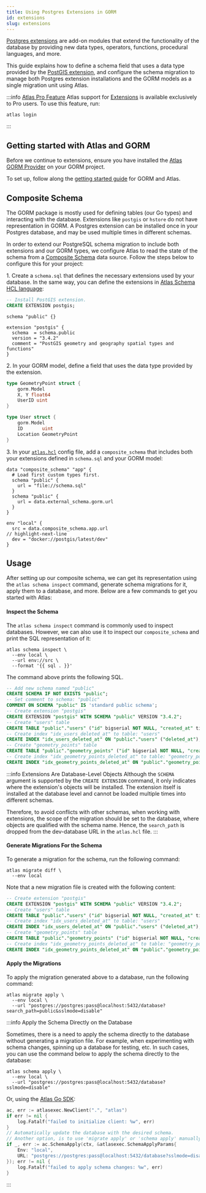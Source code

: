 ```yaml
---
title: Using Postgres Extensions in GORM
id: extensions
slug: extensions
---
```



[Postgres extensions](https://www.postgresql.org/docs/current/sql-createextension.html) are add-on modules that extend
the functionality of the database by providing new data types, operators, functions, procedural languages, and more.

This guide explains how to define a schema field that uses a data type provided by the [PostGIS extension](https://postgis.net/documentation/getting_started/), and configure
the schema migration to manage both Postgres extension installations and the GORM models as a single migration unit using Atlas.

:::info [Atlas Pro Feature](/features#pro-plan)
Atlas support for [Extensions](/atlas-schema/hcl#extension) is available exclusively to Pro users.
To use this feature, run:
```
atlas login
```
:::

## Getting started with Atlas and GORM
Before we continue to extensions, ensure you have installed the [Atlas GORM Provider](https://github.com/ariga/atlas-provider-gorm)
on your GORM project.

To set up, follow along the [getting started guide](/guides/orms/gorm) for GORM and Atlas.

## Composite Schema

The GORM package is mostly used for defining tables (our Go types) and interacting with the database. Extensions like
`postgis` or `hstore` do not have representation in GORM. A Postgres extension can be installed once in your
Postgres database, and may be used multiple times in different schemas.

In order to extend our PostgreSQL schema migration to include both extensions and our GORM types, we configure Atlas to
read the state of the schema from a [Composite Schema](/atlas-schema/projects#data-source-composite_schema)
data source. Follow the steps below to configure this for your project:

1\. Create a `schema.sql` that defines the necessary extensions used by your database. In the same way, you can define
the extensions in [Atlas Schema HCL language](/atlas-schema/hcl-types#extension):

<Tabs>
<TabItem value={"sql"} label={"Using SQL"}>

```sql title="schema.sql"
-- Install PostGIS extension.
CREATE EXTENSION postgis;
```

</TabItem>
<TabItem value={"hcl"} label={"Using HCL"}>

```hcl title="schema.hcl"
schema "public" {}

extension "postgis" {
  schema  = schema.public
  version = "3.4.2"
  comment = "PostGIS geometry and geography spatial types and functions"
}
```

</TabItem>
</Tabs>

2\. In your GORM model, define a field that uses the data type provided by the extension. 

```go title="models.go"
type GeometryPoint struct {
    gorm.Model
    X, Y float64
    UserID uint
}

type User struct {
    gorm.Model
    ID       uint
    Location GeometryPoint
}
```

3\. In your [`atlas.hcl`](/guides/orms/gorm#standalone-mode) config file, add a `composite_schema` that includes both your extensions defined in `schema.sql` and your GORM model:

```hcl title="atlas.hcl"
data "composite_schema" "app" {
  # Load first custom types first.
  schema "public" {
    url = "file://schema.sql"
  }
  schema "public" {
    url = data.external_schema.gorm.url
  }
}

env "local" {
  src = data.composite_schema.app.url
// highlight-next-line
  dev = "docker://postgis/latest/dev"
}
```

## Usage

After setting up our composite schema, we can get its representation using the `atlas schema inspect` command, generate
schema migrations for it, apply them to a database, and more. Below are a few commands to get you started with Atlas:

#### Inspect the Schema

The `atlas schema inspect` command is commonly used to inspect databases. However, we can also use it to inspect our
`composite_schema` and print the SQL representation of it:

```shell
atlas schema inspect \
  --env local \
  --url env://src \
  --format '{{ sql . }}'
```

The command above prints the following SQL.

```sql
-- Add new schema named "public"
CREATE SCHEMA IF NOT EXISTS "public";
-- Set comment to schema: "public"
COMMENT ON SCHEMA "public" IS 'standard public schema';
-- Create extension "postgis"
CREATE EXTENSION "postgis" WITH SCHEMA "public" VERSION "3.4.2";
-- Create "users" table
CREATE TABLE "public"."users" ("id" bigserial NOT NULL, "created_at" timestamptz NULL, "updated_at" timestamptz NULL, "deleted_at" timestamptz NULL, PRIMARY KEY ("id"));
-- Create index "idx_users_deleted_at" to table: "users"
CREATE INDEX "idx_users_deleted_at" ON "public"."users" ("deleted_at");
-- Create "geometry_points" table
CREATE TABLE "public"."geometry_points" ("id" bigserial NOT NULL, "created_at" timestamptz NULL, "updated_at" timestamptz NULL, "deleted_at" timestamptz NULL, "x" numeric NULL, "y" numeric NULL, "user_id" bigint NULL, PRIMARY KEY ("id"), CONSTRAINT "fk_users_location" FOREIGN KEY ("user_id") REFERENCES "public"."users" ("id") ON UPDATE NO ACTION ON DELETE NO ACTION);
-- Create index "idx_geometry_points_deleted_at" to table: "geometry_points"
CREATE INDEX "idx_geometry_points_deleted_at" ON "public"."geometry_points" ("deleted_at");
```

:::info Extensions Are Database-Level Objects
Although the `SCHEMA` argument is supported by the `CREATE EXTENSION` command, it only indicates where the extension's
objects will be installed. The extension itself is installed at the database level and cannot be loaded multiple times
into different schemas.

Therefore, to avoid conflicts with other schemas, when working with extensions, the scope of the migration should be set
to the database, where objects are qualified with the schema name. Hence, the `search_path` is dropped from the dev-database
URL in the `atlas.hcl` file.
:::

#### Generate Migrations For the Schema

To generate a migration for the schema, run the following command:

```shell
atlas migrate diff \
  --env local
```

Note that a new migration file is created with the following content:

```sql title="migrations/20240712090543.sql"
-- Create extension "postgis"
CREATE EXTENSION "postgis" WITH SCHEMA "public" VERSION "3.4.2";
-- Create "users" table
CREATE TABLE "public"."users" ("id" bigserial NOT NULL, "created_at" timestamptz NULL, "updated_at" timestamptz NULL, "deleted_at" timestamptz NULL, PRIMARY KEY ("id"));
-- Create index "idx_users_deleted_at" to table: "users"
CREATE INDEX "idx_users_deleted_at" ON "public"."users" ("deleted_at");
-- Create "geometry_points" table
CREATE TABLE "public"."geometry_points" ("id" bigserial NOT NULL, "created_at" timestamptz NULL, "updated_at" timestamptz NULL, "deleted_at" timestamptz NULL, "x" numeric NULL, "y" numeric NULL, "user_id" bigint NULL, PRIMARY KEY ("id"), CONSTRAINT "fk_users_location" FOREIGN KEY ("user_id") REFERENCES "public"."users" ("id") ON UPDATE NO ACTION ON DELETE NO ACTION);
-- Create index "idx_geometry_points_deleted_at" to table: "geometry_points"
CREATE INDEX "idx_geometry_points_deleted_at" ON "public"."geometry_points" ("deleted_at");
```

#### Apply the Migrations

To apply the migration generated above to a database, run the following command:

```
atlas migrate apply \
  --env local \
  --url "postgres://postgres:pass@localhost:5432/database?search_path=public&sslmode=disable"
```

:::info Apply the Schema Directly on the Database

Sometimes, there is a need to apply the schema directly to the database without generating a migration file. For example,
when experimenting with schema changes, spinning up a database for testing, etc. In such cases, you can use the command
below to apply the schema directly to the database:

```shell
atlas schema apply \
  --env local \
  --url "postgres://postgres:pass@localhost:5432/database?sslmode=disable"
```

Or, using the [Atlas Go SDK](https://github.com/ariga/atlas-go-sdk):

```go
ac, err := atlasexec.NewClient(".", "atlas")
if err != nil {
    log.Fatalf("failed to initialize client: %w", err)
}
// Automatically update the database with the desired schema.
// Another option, is to use 'migrate apply' or 'schema apply' manually.
if _, err := ac.SchemaApply(ctx, &atlasexec.SchemaApplyParams{
    Env: "local",
    URL: "postgres://postgres:pass@localhost:5432/database?sslmode=disable",
}); err != nil {
    log.Fatalf("failed to apply schema changes: %w", err)
}
```

:::
